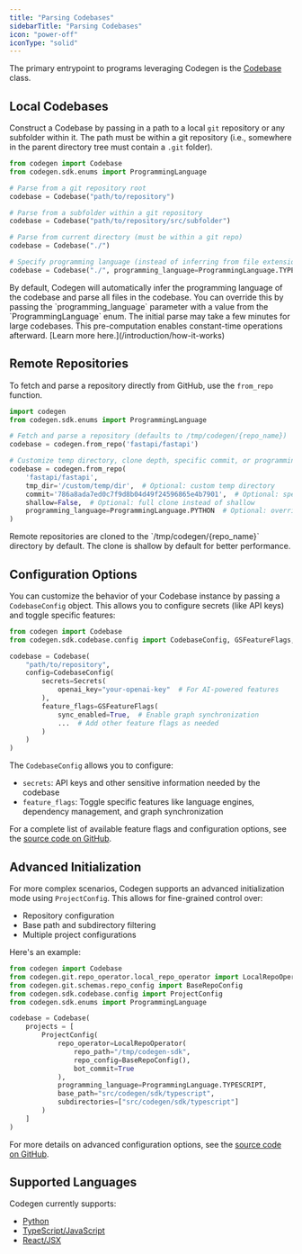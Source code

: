 ```yaml
---
title: "Parsing Codebases"
sidebarTitle: "Parsing Codebases"
icon: "power-off"
iconType: "solid"
---
```


The primary entrypoint to programs leveraging Codegen is the [Codebase](/api-reference/core/Codebase) class.

## Local Codebases

Construct a Codebase by passing in a path to a local `git` repository or any subfolder within it. The path must be within a git repository (i.e., somewhere in the parent directory tree must contain a `.git` folder).

```python
from codegen import Codebase
from codegen.sdk.enums import ProgrammingLanguage

# Parse from a git repository root
codebase = Codebase("path/to/repository")

# Parse from a subfolder within a git repository
codebase = Codebase("path/to/repository/src/subfolder")

# Parse from current directory (must be within a git repo)
codebase = Codebase("./")

# Specify programming language (instead of inferring from file extensions)
codebase = Codebase("./", programming_language=ProgrammingLanguage.TYPESCRIPT)
```

<Note>
  By default, Codegen will automatically infer the programming language of the codebase and
  parse all files in the codebase. You can override this by passing the `programming_language` parameter
  with a value from the `ProgrammingLanguage` enum.
</Note>

<Tip>
  The initial parse may take a few minutes for large codebases. This
  pre-computation enables constant-time operations afterward. [Learn more
  here.](/introduction/how-it-works)
</Tip>

## Remote Repositories

To fetch and parse a repository directly from GitHub, use the `from_repo` function.

```python
import codegen
from codegen.sdk.enums import ProgrammingLanguage

# Fetch and parse a repository (defaults to /tmp/codegen/{repo_name})
codebase = codegen.from_repo('fastapi/fastapi')

# Customize temp directory, clone depth, specific commit, or programming language
codebase = codegen.from_repo(
    'fastapi/fastapi',
    tmp_dir='/custom/temp/dir',  # Optional: custom temp directory
    commit='786a8ada7ed0c7f9d8b04d49f24596865e4b7901',  # Optional: specific commit
    shallow=False,  # Optional: full clone instead of shallow
    programming_language=ProgrammingLanguage.PYTHON  # Optional: override language detection
)
```

<Note>
  Remote repositories are cloned to the `/tmp/codegen/{repo_name}` directory by
  default. The clone is shallow by default for better performance.
</Note>

## Configuration Options

You can customize the behavior of your Codebase instance by passing a `CodebaseConfig` object. This allows you to configure secrets (like API keys) and toggle specific features:

```python
from codegen import Codebase
from codegen.sdk.codebase.config import CodebaseConfig, GSFeatureFlags, Secrets

codebase = Codebase(
    "path/to/repository",
    config=CodebaseConfig(
        secrets=Secrets(
            openai_key="your-openai-key"  # For AI-powered features
        ),
        feature_flags=GSFeatureFlags(
            sync_enabled=True,  # Enable graph synchronization
            ...  # Add other feature flags as needed
        )
    )
)
```

The `CodebaseConfig` allows you to configure:
- `secrets`: API keys and other sensitive information needed by the codebase
- `feature_flags`: Toggle specific features like language engines, dependency management, and graph synchronization

For a complete list of available feature flags and configuration options, see the [source code on GitHub](https://github.com/codegen-sh/codegen-sdk/blob/develop/src/codegen/sdk/codebase/config.py).

## Advanced Initialization

For more complex scenarios, Codegen supports an advanced initialization mode using `ProjectConfig`. This allows for fine-grained control over:

- Repository configuration
- Base path and subdirectory filtering
- Multiple project configurations

Here's an example:

```python
from codegen import Codebase
from codegen.git.repo_operator.local_repo_operator import LocalRepoOperator
from codegen.git.schemas.repo_config import BaseRepoConfig
from codegen.sdk.codebase.config import ProjectConfig
from codegen.sdk.enums import ProgrammingLanguage

codebase = Codebase(
    projects = [
        ProjectConfig(
            repo_operator=LocalRepoOperator(
                repo_path="/tmp/codegen-sdk",
                repo_config=BaseRepoConfig(),
                bot_commit=True
            ),
            programming_language=ProgrammingLanguage.TYPESCRIPT,
            base_path="src/codegen/sdk/typescript",
            subdirectories=["src/codegen/sdk/typescript"]
        )
    ]
)
```

For more details on advanced configuration options, see the [source code on GitHub](https://github.com/codegen-sh/codegen-sdk/blob/develop/src/codegen/sdk/core/codebase.py).

## Supported Languages

Codegen currently supports:

- [Python](/api-reference/python)
- [TypeScript/JavaScript](/api-reference/typescript)
- [React/JSX](/building-with-codegen/react-and-jsx)
